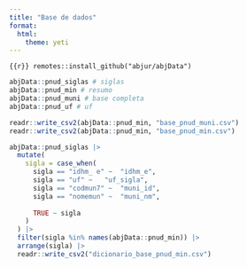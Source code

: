 ```yaml
---
title: "Base de dados"
format:
  html:
    theme: yeti
---
```


```{{r}}
remotes::install_github("abjur/abjData")
```


```r
abjData::pnud_siglas # siglas
abjData::pnud_min # resumo
abjData::pnud_muni # base completa
abjData::pnud_uf # uf

readr::write_csv2(abjData::pnud_min, "base_pnud_muni.csv")
readr::write_csv2(abjData::pnud_min, "base_pnud_min.csv")

abjData::pnud_siglas |>
  mutate(
    sigla = case_when(
      sigla == "idhm_ e" ~ 	"idhm_e",
      sigla == "uf" ~ 	"uf_sigla",
      sigla == "codmun7" ~ 	"muni_id",
      sigla == "nomemun" ~ 	"muni_nm",
      
      TRUE ~ sigla
    )
  ) |>
  filter(sigla %in% names(abjData::pnud_min)) |>
  arrange(sigla) |> 
  readr::write_csv2("dicionario_base_pnud_min.csv")

```

